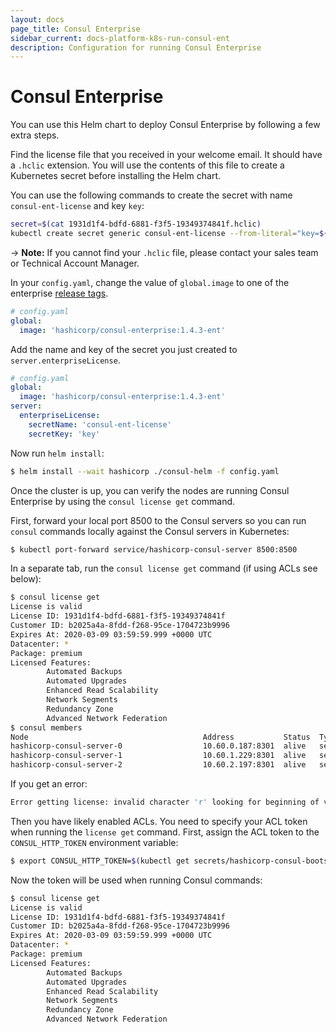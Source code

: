 ```yaml
---
layout: docs
page_title: Consul Enterprise
sidebar_current: docs-platform-k8s-run-consul-ent
description: Configuration for running Consul Enterprise
---
```


# Consul Enterprise

You can use this Helm chart to deploy Consul Enterprise by following a few extra steps.

Find the license file that you received in your welcome email. It should have a `.hclic` extension. You will use the contents of this file to create a Kubernetes secret before installing the Helm chart.

You can use the following commands to create the secret with name `consul-ent-license` and key `key`:

```bash
secret=$(cat 1931d1f4-bdfd-6881-f3f5-19349374841f.hclic)
kubectl create secret generic consul-ent-license --from-literal="key=${secret}"
```

-> **Note:** If you cannot find your `.hclic` file, please contact your sales team or Technical Account Manager.

In your `config.yaml`, change the value of `global.image` to one of the enterprise [release tags](https://hub.docker.com/r/hashicorp/consul-enterprise/tags).

```yaml
# config.yaml
global:
  image: 'hashicorp/consul-enterprise:1.4.3-ent'
```

Add the name and key of the secret you just created to `server.enterpriseLicense`.

```yaml
# config.yaml
global:
  image: 'hashicorp/consul-enterprise:1.4.3-ent'
server:
  enterpriseLicense:
    secretName: 'consul-ent-license'
    secretKey: 'key'
```

Now run `helm install`:

```bash
$ helm install --wait hashicorp ./consul-helm -f config.yaml
```

Once the cluster is up, you can verify the nodes are running Consul Enterprise by
using the `consul license get` command.

First, forward your local port 8500 to the Consul servers so you can run `consul`
commands locally against the Consul servers in Kubernetes:

```bash
$ kubectl port-forward service/hashicorp-consul-server 8500:8500
```

In a separate tab, run the `consul license get` command (if using ACLs see below):

```bash
$ consul license get
License is valid
License ID: 1931d1f4-bdfd-6881-f3f5-19349374841f
Customer ID: b2025a4a-8fdd-f268-95ce-1704723b9996
Expires At: 2020-03-09 03:59:59.999 +0000 UTC
Datacenter: *
Package: premium
Licensed Features:
        Automated Backups
        Automated Upgrades
        Enhanced Read Scalability
        Network Segments
        Redundancy Zone
        Advanced Network Federation
$ consul members
Node                                       Address           Status  Type    Build      Protocol  DC   Segment
hashicorp-consul-server-0                  10.60.0.187:8301  alive   server  1.4.3+ent  2         dc1  <all>
hashicorp-consul-server-1                  10.60.1.229:8301  alive   server  1.4.3+ent  2         dc1  <all>
hashicorp-consul-server-2                  10.60.2.197:8301  alive   server  1.4.3+ent  2         dc1  <all>
```

If you get an error:

```bash
Error getting license: invalid character 'r' looking for beginning of value
```

Then you have likely enabled ACLs. You need to specify your ACL token when
running the `license get` command. First, assign the ACL token to the `CONSUL_HTTP_TOKEN` environment variable:

```bash
$ export CONSUL_HTTP_TOKEN=$(kubectl get secrets/hashicorp-consul-bootstrap-acl-token --template={{.data.token}} | base64 -D)
```

Now the token will be used when running Consul commands:

```bash
$ consul license get
License is valid
License ID: 1931d1f4-bdfd-6881-f3f5-19349374841f
Customer ID: b2025a4a-8fdd-f268-95ce-1704723b9996
Expires At: 2020-03-09 03:59:59.999 +0000 UTC
Datacenter: *
Package: premium
Licensed Features:
        Automated Backups
        Automated Upgrades
        Enhanced Read Scalability
        Network Segments
        Redundancy Zone
        Advanced Network Federation
```
